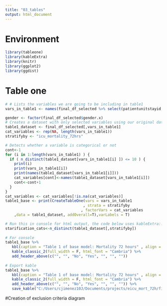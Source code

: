 ```yaml
---
title: "03_tables"
output: html_document
---
```


# Environment
```r
library(tableone)
library(kableExtra)
library(knitr)
library(ggplot2)
library(ggdist)
```


# Table one
```r
# # Lists the variables we are going to be including in table1
vars_in_table1 <- names(final_df_selected %>% select(patientunitstayid,age_numeric,gender,icu_mortality_72hrs,max_apachescore,icu_los_hours,norepinephrine_mean, norepinephrine_max, norepinephrine_min, epinephrine_mean, epinephrine_max, epinephrine_min, dopamine_mean, dopamine_max, dopamine_min, dobutamine_mean, dobutamine_max, dobutamine_min, phenylephrine_mean, phenylephrine_max, phenylephrine_min, vasopressin_mean, vasopressin_max, vasopressin_min, milrinone_mean, milrinone_max, milrinone_min, heparin_mean, heparin_max, heparin_min, warfarin_mean, warfarin_max, warfarin_min, heartrate_mean, heartrate_max, heartrate_min, respiratoryrate_mean, respiratoryrate_max, respiratoryrate_min, spo2_mean, spo2_max, spo2_min, nibp_systolic_mean, nibp_systolic_max, nibp_systolic_min, nibp_diastolic_mean, nibp_diastolic_max, nibp_diastolic_min, nibp_mean_mean, nibp_mean_max, nibp_mean_min, temperature_mean, temperature_max, temperature_min,aniongap_min,aniongap_max,albumin_min,albumin_max,bands_min,bands_max,bicarbonate_min,bicarbonate_max,hco3_min,hco3_max,bilirubin_min,bilirubin_max,creatinine_min,creatinine_max,chloride_min,chloride_max,glucose_min,glucose_max,hematocrit_min,hematocrit_max,hemoglobin_min,hemoglobin_max,lactate_min,lactate_max,platelet_min,platelet_max,potassium_min,potassium_max,ptt_min,ptt_max,inr_min,inr_max,pt_min,pt_max,sodium_min,sodium_max,bun_min,bun_max,wbc_min,wbc_max))

gender <- factor(final_df_selected$gender.x)
# Creates a dataset with only selected variables using our original dataset and generates an empty list for storing categorical variables
table1_dataset <- final_df_selected[,vars_in_table1]
cat_variables <- rep(NA, length(vars_in_table1))
stratifyby <- "icu_mortality_72hrs"

# Detects whether a variable is categorical or not
cont<-1
for (i in 1:length(vars_in_table1) ) {
  if ( n_distinct(table1_dataset[vars_in_table1[i] ]) <= 10 ) {
    print(i)
    print(vars_in_table1[i])
    print(names(table1_dataset[vars_in_table1[i]]))
    cat_variables[cont]<-names(table1_dataset[vars_in_table1[i]])
    cont<-cont+1
  }
}
cat_variables <- cat_variables[!is.na(cat_variables)]
table1_base <- print(CreateTableOne(vars = vars_in_table1
                                   , strata = stratifyby
                                  , factorVars = cat_variables
    ,data = table1_dataset, addOverall=T),varLabels = T)

# Run this in console for html output, the code below uses kableExtra::
starification_cats<-n_distinct(table1_dataset[,stratifyby])
 
# For console
table1_base %>%
   kbl(caption = "Table 1 of base model: Mortality 72 hours" , align = "c") %>%
   kable_classic_2(full_width = F, html_font = "Cambria") %>%
   add_header_above(c("", "", "No", "Yes", "", "", ""))
 
# Export kable
table1_base %>%
   kbl(caption = "Table 1 of base model: Mortality 72 hours" , align = "c") %>%
   kable_classic_2(full_width = F, html_font = "Cambria") %>%
   add_header_above(c("", "", "No", "Yes", "", "", "")) %>%
   save_kable("C:/Users/cjimenez10J/Documents/projects/eicu_mort_72h/figures/table1_base.html", zoom = 10)
```

#Creation of exclusion criteria diagram


